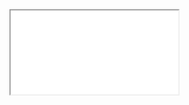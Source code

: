   <div>
    <iframe
      src={`https://dune.com/embeds/3419983/5785629?table_schema_t6c1ea=${tableSchema}&table_name_t6c1ea=${tableName}`}
      style={{ width: '100%', height: '500px', border: 'none', marginTop: '10px' }}
    />
  </div>
);